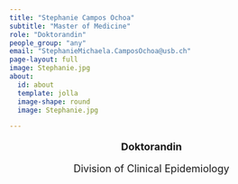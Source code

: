 ```yaml
---
title: "Stephanie Campos Ochoa"
subtitle: "Master of Medicine"
role: "Doktorandin"
people_group: "any"
email: "StephanieMichaela.CamposOchoa@usb.ch"
page-layout: full
image: Stephanie.jpg
about: 
  id: about
  template: jolla
  image-shape: round
  image: Stephanie.jpg

---
```


<div style="text-align: center;">
  <p style="font-size: 18px; font-weight: bold;">Doktorandin</p>
  <p style="font-size: 18px;">Division of Clinical Epidemiology</p>
</div>


